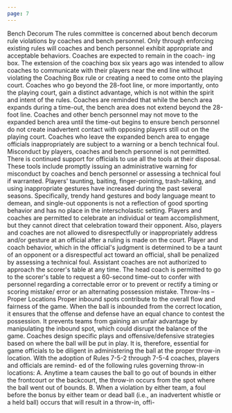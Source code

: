 ```yaml
---
page: 7
---
```


Bench Decorum The rules committee is concerned about bench decorum rule violations by coaches and bench personnel. Only through enforcing existing rules will coaches and bench personnel exhibit appropriate and acceptable behaviors. Coaches are expected to remain in the coach- ing box. The extension of the coaching box six years ago was intended to allow coaches to communicate with their players near the end line without violating the Coaching Box rule or creating a need to come onto the playing court. Coaches who go beyond the 28-foot line, or more importantly, onto the playing court, gain a distinct advantage, which is not within the spirit and intent of the rules. Coaches are reminded that while the bench area expands during a time-out, the bench area does not extend beyond the 28-foot line. Coaches and other bench personnel may not move to the expanded bench area until the time-out begins to ensure bench personnel do not create inadvertent contact with opposing players still out on the playing court. Coaches who leave the expanded bench area to engage officials inappropriately are subject to a warning or a bench technical foul. Misconduct by players, coaches and bench personnel is not permitted. There is continued support for officials to use all the tools at their disposal. These tools include promptly issuing an administrative warning for misconduct by coaches and bench personnel or assessing a technical foul if warranted. Players' taunting, baiting, finger-pointing, trash-talking, and using inappropriate gestures have increased during the past several seasons. Specifically, trendy hand gestures and body language meant to demean, and single-out opponents is not a reflection of good sporting behavior and has no place in the interscholastic setting. Players and coaches are permitted to celebrate an individual or team accomplishment, but they cannot direct that celebration toward their opponent. Also, players and coaches are not allowed to disrespectfully or inappropriately address and/or gesture at an official after a ruling is made on the court. Player and coach behavior, which in the official's judgment is determined to be a taunt of an opponent or a disrespectful act toward an official, shall be penalized by assessing a technical foul. Assistant coaches are not authorized to approach the scorer's table at any time. The head coach is permitted to go to the scorer's table to request a 60-second time-out to confer with personnel regarding a correctable error or to prevent or rectify a timing or scoring mistake/ error or an alternating possession mistake. Throw-Ins – Proper Locations Proper inbound spots contribute to the overall flow and fairness of the game. When the ball is inbounded from the correct location, it ensures that the offense and defense have an equal chance to contest the possession. It prevents teams from gaining an unfair advantage by manipulating the inbound spot, which could disrupt the balance of the game. Coaches design specific plays and offensive/defensive strategies based on where the ball will be put in play. It is, therefore, essential for game officials to be diligent in administering the ball at the proper throw-in location. With the adoption of Rules 7-5-2 through 7-5-4 coaches, players and officials are remind- ed of the following rules governing throw-in locations: A. Anytime a team causes the ball to go out of bounds in either the frontcourt or the backcourt, the throw-in occurs from the spot where the ball went out of bounds. B. When a violation by either team, a foul before the bonus by either team or dead ball (i.e., an inadvertent whistle or a held ball) occurs that will result in a throw-in, offi-